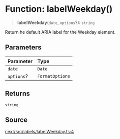 # Function: labelWeekday()

> **labelWeekday**(`date`, `options`?): `string`

Return he default ARIA label for the Weekday element.

## Parameters

| Parameter | Type |
| :------ | :------ |
| `date` | `Date` |
| `options`? | `FormatOptions` |

## Returns

`string`

## Source

[next/src/labels/labelWeekday.ts:4](https://github.com/gpbl/react-day-picker/blob/6515ed496/next/src/labels/labelWeekday.ts#L4)
